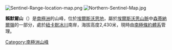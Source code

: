 [[Image:Sentinel-Range-location-map.png|thumb]]
[[Image:Northern-Sentinel-Map.jpg|thumb]]

{{coord|77|48|S|86|12|W|type:mountain|display=title}}

'''賴默爾山'''（{{lang-en|Mount Reimer}}）是[[南極洲|南極洲]]的山峰，位於[[埃爾斯沃思地|埃爾斯沃思地]]，屬於[[埃爾斯沃思山脈|埃爾斯沃思山脈]]中[[森蒂納爾嶺|森蒂納爾嶺]]的一部分，處於[[紐卡默冰川|紐卡默冰川]]南岸，海拔高度2,430米，現時由[[南極條約體系|南極條約體系]]管理。

{{DEFAULTSORT:Mount Reimer}}
[[Category:南極洲山峰|Category:南極洲山峰]]


{{EllsworthLand-geo-stub}}